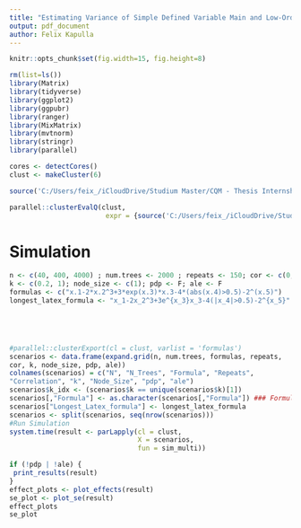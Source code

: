 ```yaml
---
title: "Estimating Variance of Simple Defined Variable Main and Low-Order Interaction Effects"
output: pdf_document
author: Felix Kapulla
---
```


```r
knitr::opts_chunk$set(fig.width=15, fig.height=8) 
```

```r
rm(list=ls())
library(Matrix)
library(tidyverse)
library(ggplot2)
library(ggpubr)
library(ranger)
library(MixMatrix)
library(mvtnorm)
library(stringr)
library(parallel)

cores <- detectCores()
clust <- makeCluster(6)

source('C:/Users/feix_/iCloudDrive/Studium Master/CQM - Thesis Internship/Thesis-VariableEffects/Baseline_MultipleVariableInteraction.R')

parallel::clusterEvalQ(clust,
                        expr = {source('C:/Users/feix_/iCloudDrive/Studium Master/CQM - Thesis Internship/Thesis-VariableEffects/Baseline_MultipleVariableInteraction.R')})

```


# Simulation  
```r
n <- c(40, 400, 4000) ; num.trees <- 2000 ; repeats <- 150; cor <- c(0, 0.8)
k <- c(0.2, 1); node_size <- c(1); pdp <- F; ale <- F
formulas <- c("x.1-2*x.2^3+3*exp(x.3)*x.3-4*(abs(x.4)>0.5)-2^(x.5)")
longest_latex_formula <- "x_1-2x_2^3+3e^{x_3}x_3-4(|x_4|>0.5)-2^{x_5}"





#parallel::clusterExport(cl = clust, varlist = 'formulas')
scenarios <- data.frame(expand.grid(n, num.trees, formulas, repeats,
cor, k, node_size, pdp, ale))
colnames(scenarios) = c("N", "N_Trees", "Formula", "Repeats",
"Correlation", "k", "Node_Size", "pdp", "ale")
scenarios$k_idx <- (scenarios$k == unique(scenarios$k)[1])
scenarios[,"Formula"] <- as.character(scenarios[,"Formula"]) ### Formula became Factor
scenarios["Longest_Latex_formula"] <- longest_latex_formula
scenarios <- split(scenarios, seq(nrow(scenarios)))
#Run Simulation
system.time(result <- parLapply(cl = clust, 
                                X = scenarios, 
                                fun = sim_multi))

```


```r
if (!pdp | !ale) {
 print_results(result) 
}
effect_plots <- plot_effects(result)
se_plot <- plot_se(result)
effect_plots
se_plot
```

